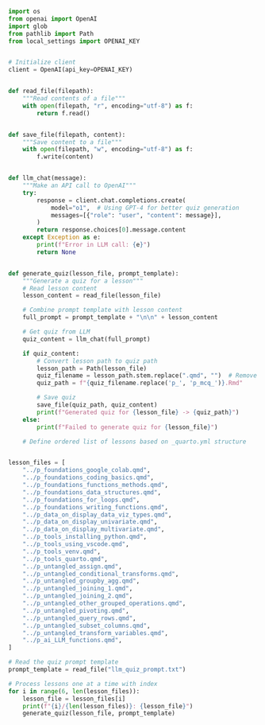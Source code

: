 
```python
import os
from openai import OpenAI
import glob
from pathlib import Path
from local_settings import OPENAI_KEY


# Initialize client
client = OpenAI(api_key=OPENAI_KEY)


def read_file(filepath):
    """Read contents of a file"""
    with open(filepath, "r", encoding="utf-8") as f:
        return f.read()


def save_file(filepath, content):
    """Save content to a file"""
    with open(filepath, "w", encoding="utf-8") as f:
        f.write(content)


def llm_chat(message):
    """Make an API call to OpenAI"""
    try:
        response = client.chat.completions.create(
            model="o1",  # Using GPT-4 for better quiz generation
            messages=[{"role": "user", "content": message}],
        )
        return response.choices[0].message.content
    except Exception as e:
        print(f"Error in LLM call: {e}")
        return None


def generate_quiz(lesson_file, prompt_template):
    """Generate a quiz for a lesson"""
    # Read lesson content
    lesson_content = read_file(lesson_file)

    # Combine prompt template with lesson content
    full_prompt = prompt_template + "\n\n" + lesson_content

    # Get quiz from LLM
    quiz_content = llm_chat(full_prompt)

    if quiz_content:
        # Convert lesson path to quiz path
        lesson_path = Path(lesson_file)
        quiz_filename = lesson_path.stem.replace(".qmd", "")  # Remove .qmd
        quiz_path = f"{quiz_filename.replace('p_', 'p_mcq_')}.Rmd"

        # Save quiz
        save_file(quiz_path, quiz_content)
        print(f"Generated quiz for {lesson_file} -> {quiz_path}")
    else:
        print(f"Failed to generate quiz for {lesson_file}")

    # Define ordered list of lessons based on _quarto.yml structure


lesson_files = [
    "../p_foundations_google_colab.qmd",
    "../p_foundations_coding_basics.qmd",
    "../p_foundations_functions_methods.qmd",
    "../p_foundations_data_structures.qmd",
    "../p_foundations_for_loops.qmd",
    "../p_foundations_writing_functions.qmd",
    "../p_data_on_display_data_viz_types.qmd",
    "../p_data_on_display_univariate.qmd",
    "../p_data_on_display_multivariate.qmd",
    "../p_tools_installing_python.qmd",
    "../p_tools_using_vscode.qmd",
    "../p_tools_venv.qmd",
    "../p_tools_quarto.qmd",
    "../p_untangled_assign.qmd",
    "../p_untangled_conditional_transforms.qmd",
    "../p_untangled_groupby_agg.qmd",
    "../p_untangled_joining_1.qmd",
    "../p_untangled_joining_2.qmd",
    "../p_untangled_other_grouped_operations.qmd",
    "../p_untangled_pivoting.qmd",
    "../p_untangled_query_rows.qmd",
    "../p_untangled_subset_columns.qmd",
    "../p_untangled_transform_variables.qmd",
    "../p_ai_LLM_functions.qmd",
]

# Read the quiz prompt template
prompt_template = read_file("llm_quiz_prompt.txt")


```

```python
# Process lessons one at a time with index
for i in range(6, len(lesson_files)):
    lesson_file = lesson_files[i]
    print(f"{i}/{len(lesson_files)}: {lesson_file}")
    generate_quiz(lesson_file, prompt_template)

```
